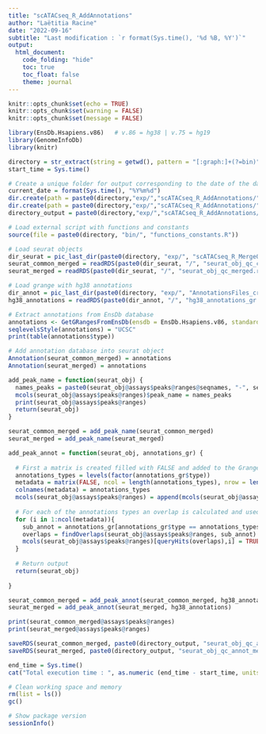 ```yaml
---
title: "scATACseq_R_AddAnnotations"
author: "Laëtitia Racine"
date: "2022-09-16"
subtitle: "Last modification : `r format(Sys.time(), '%d %B, %Y')`"
output:
  html_document:
    code_folding: "hide"
    toc: true
    toc_float: false
    theme: journal
---
```


```r

knitr::opts_chunk$set(echo = TRUE)
knitr::opts_chunk$set(warning = FALSE)
knitr::opts_chunk$set(message = FALSE)

```

```r

library(EnsDb.Hsapiens.v86)   # v.86 = hg38 | v.75 = hg19
library(GenomeInfoDb)
library(knitr)

```

```r

directory = str_extract(string = getwd(), pattern = "[:graph:]+(?=bin)")
start_time = Sys.time()

# Create a unique folder for output corresponding to the date of the day
current_date = format(Sys.time(), "%Y%m%d")
dir.create(path = paste0(directory,"exp/","scATACseq_R_AddAnnotations/"))
dir.create(path = paste0(directory,"exp/","scATACseq_R_AddAnnotations/", current_date))
directory_output = paste0(directory,"exp/","scATACseq_R_AddAnnotations/", current_date, "/")

# Load external script with functions and constants
source(file = paste0(directory, "bin/", "functions_constants.R"))

```

```r

# Load seurat objects 
dir_seurat = pic_last_dir(paste0(directory, "exp/", "scATACseq_R_MergeObjectsCommonPeaks/"))
seurat_common_merged = readRDS(paste0(dir_seurat, "/", "seurat_obj_qc_common_merged.rds"))
seurat_merged = readRDS(paste0(dir_seurat, "/", "seurat_obj_qc_merged.rds"))

# Load grange with hg38 annotations
dir_annot = pic_last_dir(paste0(directory, "exp/", "AnnotationsFiles_createGrange/"))
hg38_annotations = readRDS(paste0(dir_annot, "/", "hg38_annotations_gr.rds"))

```

```r

# Extract annotations from EnsDb database
annotations <- GetGRangesFromEnsDb(ensdb = EnsDb.Hsapiens.v86, standard.chromosomes = TRUE)
seqlevelsStyle(annotations) = "UCSC"
print(table(annotations$type))

# Add annotation database into seurat object 
Annotation(seurat_common_merged) = annotations
Annotation(seurat_merged) = annotations

```

```r

add_peak_name = function(seurat_obj) {
  names_peaks = paste0(seurat_obj@assays$peaks@ranges@seqnames, "-", seurat_obj@assays$peaks@ranges@ranges)
  mcols(seurat_obj@assays$peaks@ranges)$peak_name = names_peaks
  print(seurat_obj@assays$peaks@ranges)
  return(seurat_obj)
}

seurat_common_merged = add_peak_name(seurat_common_merged)
seurat_merged = add_peak_name(seurat_merged)

```

```r

add_peak_annot = function(seurat_obj, annotations_gr) {
  
  # First a matrix is created filled with FALSE and added to the Grange
  annotations_types = levels(factor(annotations_gr$type))
  metadata = matrix(FALSE, ncol = length(annotations_types), nrow = length(seurat_obj@assays$peaks@ranges))
  colnames(metadata) = annotations_types
  mcols(seurat_obj@assays$peaks@ranges) = append(mcols(seurat_obj@assays$peaks@ranges), metadata) 
  
  # For each of the annotations types an overlap is calculated and used to assigned the peak as TRUE when overlapping with the annotation
  for (i in 1:ncol(metadata)){
    sub_annot = annotations_gr[annotations_gr$type == annotations_types[i]]
    overlaps = findOverlaps(seurat_obj@assays$peaks@ranges, sub_annot)
    mcols(seurat_obj@assays$peaks@ranges)[queryHits(overlaps),i] = TRUE
  }
  
  # Return output
  return(seurat_obj)
  
}

seurat_common_merged = add_peak_annot(seurat_common_merged, hg38_annotations)
seurat_merged = add_peak_annot(seurat_merged, hg38_annotations)

print(seurat_common_merged@assays$peaks@ranges)
print(seurat_merged@assays$peaks@ranges)

```

```r

saveRDS(seurat_common_merged, paste0(directory_output, "seurat_obj_qc_annot_common_merged.rds"))
saveRDS(seurat_merged, paste0(directory_output, "seurat_obj_qc_annot_merged.rds"))

```

```r

end_time = Sys.time()
cat("Total execution time : ", as.numeric (end_time - start_time, units = "mins"), "minutes")

# Clean working space and memory 
rm(list = ls())
gc()

# Show package version
sessionInfo()

```
